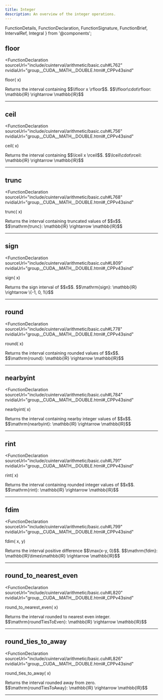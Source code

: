 ```yaml
---
title: Integer
description: An overview of the integer operations.
---
```


  FunctionDetails, 
  FunctionDeclaration, 
  FunctionSignature, 
  FunctionBrief,
  IntervalRef,
  Integral
} from '@components';

## floor

<FunctionDeclaration
  sourceUrl="include/cuinterval/arithmetic/basic.cuh#L762" 
  nvidiaUrl="group__CUDA__MATH__DOUBLE.html#_CPPv43sind"
>
  <IntervalRef /> floor(<IntervalRef /> x)
</FunctionDeclaration>

<FunctionDetails id="floor">
  <FunctionBrief error="0" slot="brief">
    Returns the interval containing $$\lfloor x \rfloor$$.
  </FunctionBrief>
  
  <FunctionSignature>
    $$\lfloor\cdot\rfloor: \mathbb{IR} \rightarrow \mathbb{IR}$$
  </FunctionSignature>
  
</FunctionDetails>

---
## ceil

<FunctionDeclaration
  sourceUrl="include/cuinterval/arithmetic/basic.cuh#L756" 
  nvidiaUrl="group__CUDA__MATH__DOUBLE.html#_CPPv43sind"
>
  <IntervalRef /> ceil(<IntervalRef /> x)
</FunctionDeclaration>

<FunctionDetails id="ceil">
  <FunctionBrief error="0" slot="brief">
    Returns the interval containing $$\lceil x \rceil$$.
  </FunctionBrief>
  
  <FunctionSignature>
    $$\lceil\cdot\rceil: \mathbb{IR} \rightarrow \mathbb{IR}$$
  </FunctionSignature>
  
</FunctionDetails>

---
## trunc

<FunctionDeclaration
  sourceUrl="include/cuinterval/arithmetic/basic.cuh#L768" 
  nvidiaUrl="group__CUDA__MATH__DOUBLE.html#_CPPv43sind"
>
  <IntervalRef /> trunc(<IntervalRef /> x)
</FunctionDeclaration>

<FunctionDetails id="trunc">
  <FunctionBrief error="0" slot="brief">
    Returns the interval containing truncated values of $$x$$.
  </FunctionBrief>
  
  <FunctionSignature>
    $$\mathrm{trunc}: \mathbb{IR} \rightarrow \mathbb{IR}$$
  </FunctionSignature>
  
</FunctionDetails>

---
## sign

<FunctionDeclaration
  sourceUrl="include/cuinterval/arithmetic/basic.cuh#L809" 
  nvidiaUrl="group__CUDA__MATH__DOUBLE.html#_CPPv43sind"
>
  <IntervalRef /> sign(<IntervalRef /> x)
</FunctionDeclaration>

<FunctionDetails id="sign">
  <FunctionBrief error="0" slot="brief">
    Returns the sign interval of $$x$$.
  </FunctionBrief>
  
  <FunctionSignature>
    $$\mathrm{sign}: \mathbb{IR} \rightarrow \{-1, 0, 1\}$$
  </FunctionSignature>
  
</FunctionDetails>

---
## round

<FunctionDeclaration
  sourceUrl="include/cuinterval/arithmetic/basic.cuh#L778" 
  nvidiaUrl="group__CUDA__MATH__DOUBLE.html#_CPPv43sind"
>
  <IntervalRef /> round(<IntervalRef /> x)
</FunctionDeclaration>

<FunctionDetails id="round">
  <FunctionBrief error="0" slot="brief">
    Returns the interval containing rounded values of $$x$$.
  </FunctionBrief>
  
  <FunctionSignature>
    $$\mathrm{round}: \mathbb{IR} \rightarrow \mathbb{IR}$$
  </FunctionSignature>
  
</FunctionDetails>

---
## nearbyint

<FunctionDeclaration
  sourceUrl="include/cuinterval/arithmetic/basic.cuh#L784" 
  nvidiaUrl="group__CUDA__MATH__DOUBLE.html#_CPPv43sind"
>
  <IntervalRef /> nearbyint(<IntervalRef /> x)
</FunctionDeclaration>

<FunctionDetails id="nearbyint">
  <FunctionBrief error="0" slot="brief">
    Returns the interval containing nearby integer values of $$x$$.
  </FunctionBrief>
  
  <FunctionSignature>
    $$\mathrm{nearbyint}: \mathbb{IR} \rightarrow \mathbb{IR}$$
  </FunctionSignature>
  
</FunctionDetails>

---
## rint

<FunctionDeclaration
  sourceUrl="include/cuinterval/arithmetic/basic.cuh#L791" 
  nvidiaUrl="group__CUDA__MATH__DOUBLE.html#_CPPv43sind"
>
  <IntervalRef /> rint(<IntervalRef /> x)
</FunctionDeclaration>

<FunctionDetails id="rint">
  <FunctionBrief error="0" slot="brief">
    Returns the interval containing rounded integer values of $$x$$.
  </FunctionBrief>
  
  <FunctionSignature>
    $$\mathrm{rint}: \mathbb{IR} \rightarrow \mathbb{IR}$$
  </FunctionSignature>
  
</FunctionDetails>

---
## fdim

<FunctionDeclaration
  sourceUrl="include/cuinterval/arithmetic/basic.cuh#L799" 
  nvidiaUrl="group__CUDA__MATH__DOUBLE.html#_CPPv43sind"
>
  <IntervalRef /> fdim(<IntervalRef /> x, <IntervalRef /> y)
</FunctionDeclaration>

<FunctionDetails id="fdim">
  <FunctionBrief error="0" slot="brief">
    Returns the interval positive difference $$\max(x-y, 0)$$.
  </FunctionBrief>
  
  <FunctionSignature>
    $$\mathrm{fdim}: \mathbb{IR}\times\mathbb{IR} \rightarrow \mathbb{IR}$$
  </FunctionSignature>
  
</FunctionDetails>

---
## round_to_nearest_even

<FunctionDeclaration
  sourceUrl="include/cuinterval/arithmetic/basic.cuh#L820" 
  nvidiaUrl="group__CUDA__MATH__DOUBLE.html#_CPPv43sind"
>
  <IntervalRef /> round_to_nearest_even(<IntervalRef /> x)
</FunctionDeclaration>

<FunctionDetails id="round_to_nearest_even">
  <FunctionBrief error="0" slot="brief">
    Returns the interval rounded to nearest even integer.
  </FunctionBrief>
  
  <FunctionSignature>
    $$\mathrm{roundTiesToEven}: \mathbb{IR} \rightarrow \mathbb{IR}$$
  </FunctionSignature>
  
</FunctionDetails>

---
## round_ties_to_away

<FunctionDeclaration
  sourceUrl="include/cuinterval/arithmetic/basic.cuh#L826" 
  nvidiaUrl="group__CUDA__MATH__DOUBLE.html#_CPPv43sind"
>
  <IntervalRef /> round_ties_to_away(<IntervalRef /> x)
</FunctionDeclaration>

<FunctionDetails id="round_ties_to_away">
  <FunctionBrief error="0" slot="brief">
    Returns the interval rounded away from zero.
  </FunctionBrief>
  
  <FunctionSignature>
    $$\mathrm{roundTiesToAway}: \mathbb{IR} \rightarrow \mathbb{IR}$$
  </FunctionSignature>
  
</FunctionDetails>

---
